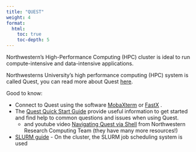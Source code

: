 ```yaml
---
title: "QUEST"
weight: 4
format: 
  html: 
    toc: true
    toc-depth: 5
---
```


Northwestern’s High-Performance Computing (HPC) cluster is ideal to run compute-intensive and data-intensive applications.

Northwesterns University’s high performance computing (HPC) system is called Quest, you can read more about Quest [here]().

Good to know:

* Connect to Quest using the software [MobaXterm]() or [FastX]() .
* The [Quest Quick Start Guide]() provide useful information to get started and find help to common questions and issues when using Quest.
    * and youtube video [Navigating Quest via Shell]() from Northwestern Research Computing Team (they have many more resources!)
* [SLURM guide]() - On the cluster, the SLURM job scheduling system is used 